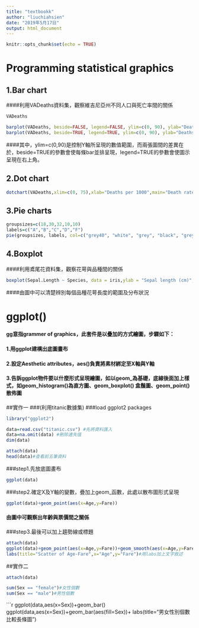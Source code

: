 ```yaml
---
title: "textbookk"
author: "liuchiahsien"
date: "2019年5月17日"
output: html_document
---
```


```r
knitr::opts_chunk$set(echo = TRUE)
```

# Programming statistical graphics

## 1.Bar chart
####利用VADeaths資料集，觀察維吉尼亞州不同人口與死亡率間的關係
```r
VADeaths
```
```r
barplot(VADeaths, beside=FALSE, legend=FALSE, ylim=c(0, 90), ylab="Deaths per 1000", main="Death rates in Virginia")
barplot(VADeaths, beside=TRUE, legend=TRUE, ylim=c(0, 90), ylab="Deaths per 1000", main="Death rates in Virginia")
```

####其中，ylim=c(0,90)是控制Y軸所呈現的數值範圍，而兩張圖間的差異在於，beside=TRUE的參數會使每條bar並排呈現，legend=TRUE的參數會使圖示呈現在右上角。

## 2.Dot chart

```r
dotchart(VADeaths,xlim=c(0, 75),xlab="Deaths per 1000",main="Death rates in Virginia")
```



## 3.Pie charts
```r
groupsizes=c(18,30,32,10,10)
labels=c("A","B","C","D","F")
pie(groupsizes, labels, col=c("grey40", "white", "grey", "black", "grey90")) 
```

## 4.Boxplot
####利用鳶尾花資料集，觀察花萼與品種間的關係
```r
boxplot(Sepal.Length ~ Species, data = iris,ylab = "Sepal length (cm)", main = "Iris measurements",boxwex = 0.5)
```

####由圖中可以清楚辨別每個品種花萼長度的範圍及分布狀況


# ggplot()
#### gg意指grammer of graphics，此套件是以疊加的方式繪圖，步驟如下：

#### 1.用ggplot建構出底圖畫布

#### 2.設定Aesthetic attributes，aes()負責將素材綁定至X軸與Y軸

#### 3.告訴ggplot物件要以什麼形式呈現繪圖，如以geom_為基礎，底線後面加上樣式，如geom_histogram()為直方圖、geom_boxplot()	盒鬚圖、geom_point()散佈圖

##實作一
###(利用titanic數據集)
###load ggplot2 packages



```r
library("ggplot2")
```

```r
data=read.csv("titanic.csv") #先將資料匯入
data=na.omit(data) #刪除遺失值
dim(data)

attach(data)
head(data)#查看前五筆資料
```

###step1.先放底圖畫布
```r
ggplot(data)
```

###step2.確定X及Y軸的變數，疊加上geom_函數，此處以散布圖形式呈現
```r
ggplot(data)+geom_point(aes(x=Age,y=Fare))
```

#### 由圖中可觀察出年齡與票價間之關係

###step3.最後可以加上趨勢線或標題
```r
attach(data)
ggplot(data)+geom_point(aes(x=Age,y=Fare))+geom_smooth(aes(x=Age,y=Fare))+#用geom_smooth劃出趨勢線
labs(title="Scatter of Age-Fare",x="Age",y="Fare")#用labs加上文字敘述

```


##實作二
```r
attach(data)
```

```r
sum(Sex == "female")#女性個數
sum(Sex == "male")#男性個數
```

```{r)}

ggplot(data,aes(x=Sex))+geom_bar()
ggplot(data,aes(x=Sex))+geom_bar(aes(fill=Sex))+
labs(title="男女性別個數比較長條圖")

